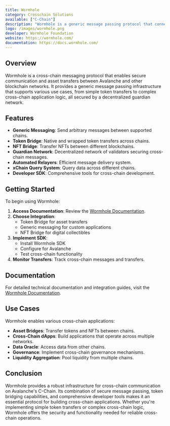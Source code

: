 ```yaml
---
title: Wormhole
category: Crosschain Solutions
available: ["C-Chain"]
description: "Wormhole is a generic message passing protocol that connects multiple chains, enabling secure cross-chain messaging and asset transfers on Avalanche."
logo: /images/wormhole.png
developer: Wormhole Foundation
website: https://wormhole.com/
documentation: https://docs.wormhole.com/
---
```


## Overview

Wormhole is a cross-chain messaging protocol that enables secure communication and asset transfers between Avalanche and other blockchain networks. It provides a generic message passing infrastructure that supports various use cases, from simple token transfers to complex cross-chain application logic, all secured by a decentralized guardian network.

## Features

- **Generic Messaging**: Send arbitrary messages between supported chains.
- **Token Bridge**: Native and wrapped token transfers across chains.
- **NFT Bridge**: Transfer NFTs between different blockchains.
- **Guardian Network**: Decentralized network of validators securing cross-chain messages.
- **Automated Relayers**: Efficient message delivery system.
- **xChain Query System**: Query data across different chains.
- **Developer SDK**: Comprehensive tools for cross-chain development.

## Getting Started

To begin using Wormhole:

1. **Access Documentation**: Review the [Wormhole Documentation](https://docs.wormhole.com/).
2. **Choose Integration**: 
   - Token Bridge for asset transfers
   - Generic messaging for custom applications
   - NFT Bridge for digital collectibles
3. **Implement SDK**: 
   - Install Wormhole SDK
   - Configure for Avalanche
   - Test cross-chain functionality
4. **Monitor Transfers**: Track cross-chain messages and transfers.

## Documentation

For detailed technical documentation and integration guides, visit the [Wormhole Documentation](https://docs.wormhole.com/).

## Use Cases

Wormhole enables various cross-chain applications:

- **Asset Bridges**: Transfer tokens and NFTs between chains.
- **Cross-Chain dApps**: Build applications that operate across multiple networks.
- **Data Oracle**: Access data from other chains.
- **Governance**: Implement cross-chain governance mechanisms.
- **Liquidity Aggregation**: Pool liquidity from multiple chains.

## Conclusion

Wormhole provides a robust infrastructure for cross-chain communication on Avalanche's C-Chain. Its combination of secure message passing, token bridging capabilities, and comprehensive developer tools makes it an essential protocol for building cross-chain applications. Whether you're implementing simple token transfers or complex cross-chain logic, Wormhole offers the security and functionality needed for reliable cross-chain operations. 